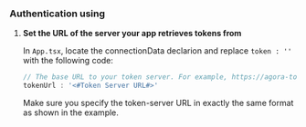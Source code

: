 <PlatformWrapper platform="react-native">

### Authentication using <Vg k="UIK" />

1.  **Set the URL of the server your app retrieves tokens from**

    In `App.tsx`, locate the connectionData declarion and replace `token : ''` with the following code:
    ```typescript
    // The base URL to your token server. For example, https://agora-token-service-production-92ff.up.railway.app"
    tokenUrl : '<#Token Server URL#>'
    ```
    Make sure you specify the token-server URL in exactly the same format as shown in the example.

</PlatformWrapper>